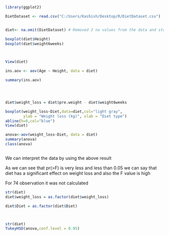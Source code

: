 
```r

library(ggplot2)

DietDataset <- read.csv("C:/Users/Kashish/Desktop/R/DietDataset.csv")


diet<- na.omit(DietDataset) # Removed 2 na values from the data and stored in diet dataset

boxplot(diet$Height)
boxplot(diet$weight6weeks)


 
View(diet)

ins.aov <- aov(Age ~ Height, data = diet)

summary(ins.aov)




diet$weight_loss = diet$pre.weight - diet$weight6weeks 

boxplot(weight_loss~Diet,data=diet,col="light gray",
        ylab = "Weight loss (kg)", xlab = "Diet type")
abline(h=0,col="blue")
View(diet)

anova<-aov(weight_loss~Diet, data = diet)
summary(anova)
class(anova)



```




We can interpret the data by using the above result 

As we can see that pr(>F) is very less and less than 0.05 we can say that diet has a significant effect on weight loss and also the F value is high

For 74 observation it was not calculated
```r
str(diet)
diet$weight_loss = as.factor(diet$weight_loss)

diet$Diet = as.factor(diet$Diet)



str(diet)
TukeyHSD(anova,conf.level = 0.95)

```


